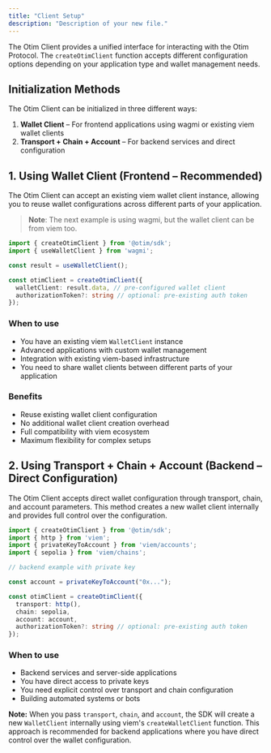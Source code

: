 ```yaml
---
title: "Client Setup"
description: "Description of your new file."
---
```


The Otim Client provides a unified interface for interacting with the Otim Protocol. The `createOtimClient` function accepts different configuration options depending on your application type and wallet management needs.

## **Initialization Methods**

The Otim Client can be initialized in three different ways:

1. **Wallet Client** – For frontend applications using wagmi or existing viem wallet clients
2. **Transport \+ Chain \+ Account** – For backend services and direct configuration

## **1. Using Wallet Client (Frontend – Recommended)**

The Otim Client can accept an existing viem wallet client instance, allowing you to reuse wallet configurations across different parts of your application.

> **Note**: The next example is using wagmi, but the wallet client can be from viem too.

```typescript
import { createOtimClient } from '@otim/sdk';
import { useWalletClient } from 'wagmi';

const result = useWalletClient();

const otimClient = createOtimClient({
  walletClient: result.data, // pre-configured wallet client
  authorizationToken?: string // optional: pre-existing auth token
});
```

### **When to use**

- You have an existing viem `WalletClient` instance
- Advanced applications with custom wallet management
- Integration with existing viem-based infrastructure
- You need to share wallet clients between different parts of your application

### **Benefits**

- Reuse existing wallet client configuration
- No additional wallet client creation overhead
- Full compatibility with viem ecosystem
- Maximum flexibility for complex setups

## **2. Using Transport \+ Chain \+ Account (Backend – Direct Configuration)**

The Otim Client accepts direct wallet configuration through transport, chain, and account parameters. This method creates a new wallet client internally and provides full control over the configuration.

```typescript
import { createOtimClient } from '@otim/sdk';
import { http } from 'viem';
import { privateKeyToAccount } from 'viem/accounts';
import { sepolia } from 'viem/chains';

// backend example with private key

const account = privateKeyToAccount("0x...");

const otimClient = createOtimClient({
  transport: http(),
  chain: sepolia,
  account: account,
  authorizationToken?: string // optional: pre-existing auth token
});
```

### **When to use**

- Backend services and server-side applications
- You have direct access to private keys
- You need explicit control over transport and chain configuration
- Building automated systems or bots

**Note:** When you pass `transport`, `chain`, and `account`, the SDK will create a new `WalletClient` internally using viem's `createWalletClient` function. This approach is recommended for backend applications where you have direct control over the wallet configuration.